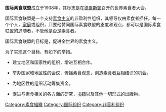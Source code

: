 {{unreferenced|time=2013-11-14T08:44:09+00:00}}
'''国际素食联盟'''成立于1908年，其标志是在[[德累斯顿|德累斯顿]]召开的世界素食者大会。

国际素食联盟是一个支持[[素食主义|素食主义]]的非盈利性组织，其领导仅由素食者担任。每一个个人，[[家庭|家庭]]或组织，只要他赞同国际素食联盟的态度和观点，都可以是国际素食联盟的追随者，不管他是否是素食者。

国际素食联盟的目标是，促进全世界的素食主义。

为了实现这个目标，有如下的举措。

*建立地区和国家性的组织，增进互相合作。

*举办国家和地区性的会议，传播素食观念，创造素食者互相结识的机会。

*为地区性的组织活动筹集资金。

*促进与素食相关的各方面的研究，[[书籍|书籍]]以及其他一切形式的出版物。

{{素食主義}}

[[Category:素食組織|Category:素食組織]]
[[Category:国际组织|Category:国际组织]]
[[Category:非营利组织|Category:非营利组织]]